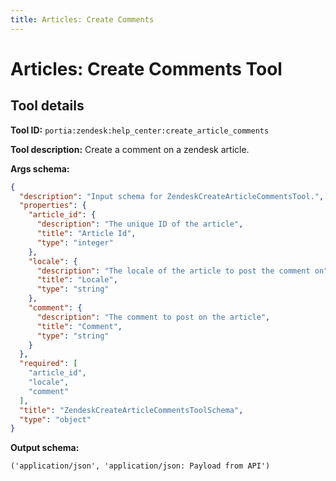 ```yaml
---
title: Articles: Create Comments
---
```

<!-- WARNING: This file is auto-generated by generate_tool_docs.py. Do not edit manually. -->


# Articles: Create Comments Tool

<Intro />

## Tool details
**Tool ID:** `portia:zendesk:help_center:create_article_comments`

**Tool description:** Create a comment on a zendesk article.

**Args schema:**
```json
{
  "description": "Input schema for ZendeskCreateArticleCommentsTool.",
  "properties": {
    "article_id": {
      "description": "The unique ID of the article",
      "title": "Article Id",
      "type": "integer"
    },
    "locale": {
      "description": "The locale of the article to post the comment on",
      "title": "Locale",
      "type": "string"
    },
    "comment": {
      "description": "The comment to post on the article",
      "title": "Comment",
      "type": "string"
    }
  },
  "required": [
    "article_id",
    "locale",
    "comment"
  ],
  "title": "ZendeskCreateArticleCommentsToolSchema",
  "type": "object"
}
```

**Output schema:**
```
('application/json', 'application/json: Payload from API')
```
